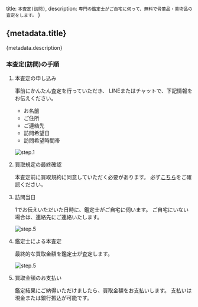 
  title: `本査定(訪問)`,
  description: `専門の鑑定士がご自宅に伺って、無料で骨董品・美術品の査定をします。`
}

## {metadata.title}

<p>{metadata.description}</p>

### 本査定(訪問)の手順

<div className="stepper">


<div className="stepper">

1. 本査定の申し込み
    
    事前にかんたん査定を行っていただき、
    LINEまたはチャットで、下記情報をお伝えください。

    - お名前
    - ご住所
    - ご連絡先
    - 訪問希望日
    - 訪問希望時間帯
    
    ![step.1](/home/step_line.webp)

1. 買取規定の最終確認
    
    本査定前に買取規約に同意していただく必要があります。
    必ず[こちら](/help/rule)をご確認ください。
    
1. 訪問当日
    
    1でお伝えいただいた日時に、鑑定士がご自宅に伺います。
    ご自宅にいない場合は、連絡先にご連絡いたします。

    ![step.5](/home/step_onsite.webp)

1. 鑑定士による本査定
    
    最終的な買取金額を鑑定士が査定します。
    
    ![step.5](/home/step_carryin.webp)

1. 買取金額のお支払い

    鑑定結果にご納得いただけましたら、買取金額をお支払いします。
    支払いは現金または銀行振込が可能です。

</div>


</div>

